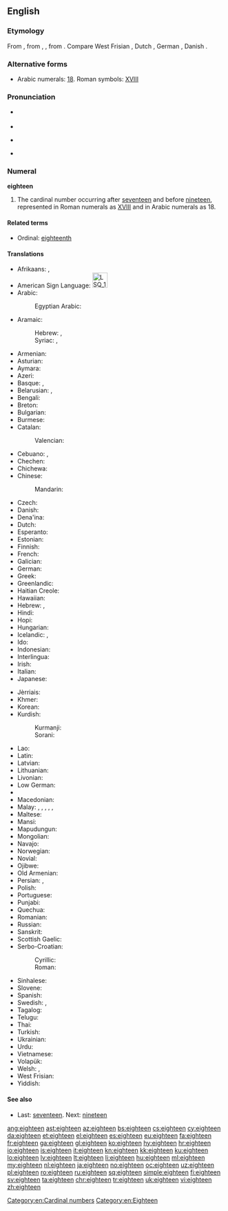 ==English==

===Etymology===
From {{etyl|enm|en}} {{term|ehtetene|lang=enm}}, from {{etyl|ang|en}} {{m|ang|eahtatīene}}, {{m|ang|eahtatēne}}, from {{etyl|gem-pro|en}} {{m|gem-pro|*ahtōutehun}}. Compare West Frisian {{term|achttjin|lang=fy}}, Dutch {{term|achttien|lang=nl}}, German {{term|achtzehn|lang=de}}, Danish {{term|atten|lang=da}}.

===Alternative forms===
* Arabic numerals: [[18]]. Roman symbols: [[XVIII]]

===Pronunciation===
* {{qualifier|next word stressed near the first syllable}}
*: {{a|UK|US}} {{IPA|/ˈeɪ.tiːn/|lang=en}}
* {{audio|en-us-eighteen.ogg|Audio (US)|lang=en}}
* {{qualifier|next word stressed after the first syllable}}
*: {{a|UK|US}} {{IPA|/ˌeɪˈtiːn/|lang=en}}
* {{rhymes|iːn|lang=en}}

===Numeral===
'''eighteen'''

# The cardinal number occurring after [[seventeen]] and before [[nineteen]], represented in Roman numerals as [[XVIII]] and in Arabic numerals as 18.

====Related terms====
* Ordinal: [[eighteenth]]

====Translations====
{{trans-top|cardinal number}}
* Afrikaans: {{t|af|agtien}}, {{t|af|agttien}}
* American Sign Language: [[Image:LSQ 18.jpg|35px]]
* Arabic: {{t|ar|ثمانية عشر|tr=θamāniyat ʕášar}}
*: Egyptian Arabic: {{t|arz|تمنتاشر|tr=tamantāšar|sc=Arab}}
* Aramaic:
*: Hebrew: {{t|arc|תמנעסר|m|tr=tmāna‘sar|sc=Hebr}}, {{t|arc|תמנעסרא|f|tr=tmāna‘esrē|sc=Hebr}}
*: Syriac: {{t|arc|ܬܡܢܥܣܪ|m|tr=tmāna‘sar|sc=Syrc}}, {{t|arc|ܬܡܢܥܣܪܐ|f|tr=tmāna‘esrē|sc=Syrc}}
* Armenian: {{t+|hy|տասնութ|tr=tasnut'}}
* Asturian: {{t+|ast|dieciocho}}
* Aymara: {{t|ay|tunka kimsaqallquni}}
* Azeri: {{t+|az|on səkkiz}}
* Basque: {{t+|eu|hemezortzi}}, {{t+|eu|hamazortzi}}
* Belarusian: {{t|be|васямна́ццаць|sc=Cyrl}}, {{t|be|васемнаццаць|tr=vasjemnáccac’|sc=Cyrl}}
* Bengali: {{t|bn|আঠারো|tr=aţharo}}
* Breton: {{t+|br|triwec'h}}
* Bulgarian: {{t|bg|осемнадесет|tr=osemnadeset|sc=Cyrl}}
* Burmese: {{t|my|ဆယ့်ရှစ်|tr=hsè.shit|sc=Mymr}}
* Catalan: {{t+|ca|divuit}}
*: Valencian: {{t|ca|dihuit}}
* Cebuano: {{t|ceb|napulo'g walo}}, {{t|ceb|disiotso}}
* Chechen: {{t|ce|берхIитта|tr=berhitta}}
* Chichewa: {{t|ny|khumi n'zisanu n'zitatu}}
* Chinese:
*: Mandarin: {{t+|cmn|十八|tr=shíbā}}
* Czech: {{t+|cs|osmnáct}}
* Danish: {{t+|da|atten}}
* Dena'ina: {{t|tfn|łtaqul'i beq'di}}
* Dutch: {{t+|nl|achttien|f}}
* Esperanto: {{t|eo|dek ok}}
* Estonian: {{t+|et|kaheksateist}}
* Finnish: {{t+|fi|kahdeksantoista}}
* French: {{t+|fr|dix-huit|m}}
* Galician: {{t+|gl|dezaoito}}
* German: {{t+|de|achtzehn}}
* Greek: {{t+|el|δεκαοκτώ|tr=dekaoktó}}
* Greenlandic: {{t|kl|arvirsaniq-pingasut}}
* Haitian Creole: {{t|ht|dizuit}}
* Hawaiian: {{t|haw|ʻumikūmāwalu}}
* Hebrew: {{t|he|שמונה עשרה|alt=שְׁמוֹנֶה־עֶשְׂרֵה|tr=shmone esre|f}} {{qualifier|used in counting}}, {{t|he|שמונה עשר|alt=שְׁמוֹנָה־עָשָׂר|tr=shmona asar|m}}
* Hindi: {{t+|hi|अठारह|tr=aṭhārah}}
* Hopi: {{t|hop|pakwt niikyang nanalt siikya’ta}}
* Hungarian: {{t+|hu|tizennyolc}}
* Icelandic: {{t+|is|átján}}, {{t|is|áttján}} {{qualifier|archaic}}
* Ido: {{t+|io|dek ed ok}}
* Indonesian: {{t|id|delapan belas}}
* Interlingua: {{t|ia|dece-octo}}
* Irish: {{t+|ga|ocht déag}}
* Italian: {{t+|it|diciotto}}
* Japanese: {{t+|ja|十八|tr=jū-hachi}}
{{trans-mid}}
* Jèrriais: {{t|roa-jer|dgiêx-huit}}
* Khmer: {{t|km|ដប់ប្រាំបី|tr=dop pram bei}}
* Korean: {{t+|ko|열여덟|tr=yeolyeodeol}}
* Kurdish:
*: Kurmanji: {{t+|ku|hejde}}
*: Sorani: {{t|ckb|ھەژدە|tr=hejde}}
* Lao: {{t|lo|ສິບແປດ|sc=Laoo}}
* Latin: {{t+|la|duodēvīgintī}}
* Latvian: {{t+|lv|astoņpadsmit}}
* Lithuanian: {{t+|lt|aštuoniolika }}
* Livonian: {{t|liv|kōdõkstuoistõn}}
* Low German: {{t|nds|achtteihn}}
* {{trreq|lb}}
* Macedonian: {{t|mk|осумнаесет|tr=osumnáeset}}
* Malay: {{t|ms|lapan belas}}, {{t|ms|delapan belas}}, {{t|ms|sepuluh lapan}}, {{t|ms|sepuluh delapan}}, {{t|ms|satu puluh lapan}}, {{t|ms|satu puluh delapan}}
* Maltese: {{t|mt|tmintax}}
* Mansi: {{t|mns|нёлловхуйплов|tr=ɲollowxujplow}}
* Mapudungun: {{t|arn|maripura}}
* Mongolian: {{t|mn|арван найм‎|sc=Cyrl}}
* Navajo: {{t|nv|tseebíítsʼáadah}}
* Norwegian: {{t+|no|atten}}
* Novial: {{t|nov|dek-ot}}
* Ojibwe: {{t|oj|ashi-nishwaaswi}}
* Old Armenian: {{t|xcl|ութեւտասն|tr=utʿewtasn|sc=Armn}}
* Persian: {{t+|fa|هجده|tr=hejdah}}, {{t+|fa|هیجده|tr=hijdah}}
* Polish: {{t+|pl|osiemnaście|p}}
* Portuguese: {{t+|pt|dezoito}}
* Punjabi: {{t|pa|ਅਠਾਰ੍ਹਾਂ|tr=aṭhārhāṅ|sc=Guru}}
* Quechua: {{t|qu|chunka pusaqniyuq}}
* Romanian: {{t+|ro|optsprezece}}
* Russian: {{t+|ru|восемнадцать|tr=vosemnádtsat’}}
* Sanskrit: {{t|sa|अष्टादशन्|tr=aṣṭādaśan|sc=Deva}}
* Scottish Gaelic: {{t|gd|ochd}} {{t|gd|deug}}
* Serbo-Croatian:
*: Cyrillic: {{t|sh|осамнаест|sc=Cyrl}}
*: Roman: {{t|sh|osamnaest}}
* Sinhalese: {{t|si|දහඅට|tr=dhahaata}}
* Slovene: {{t+|sl|osemnajst}}
* Spanish: {{t+|es|dieciocho}}
* Swedish: {{t+|sv|arton}}, {{t+|sv|aderton}} {{qualifier|obsolete, Finnish Swedish}}
* Tagalog: {{t+|tl|labingwalo}}
* Telugu: {{t+|te|పద్దెనిమిది}}
* Thai: {{t|th|สิบแปด|sc=Thai}}
* Turkish: {{t+|tr|on sekiz}}
* Ukrainian: {{t+|uk|вісімна́дцять|sc=Cyrl}}
* Urdu: {{t+|ur|اٹھارہ|tr=aṭhārah}}
* Vietnamese: {{t|vi|mười tám}}
* Volapük: {{t|vo|degjöl}}
* Welsh: {{t+|cy|deunaw}} {{qualifier|vigesimal, traditional}}, {{t+|cy|un deg wyth}} {{qualifier|decimal}}
* West Frisian: {{t+|fy|achttjin}}
* Yiddish: {{t|yi|אַכצן|tr=akhtsn|sc=Hebr}}
{{trans-bottom}}

====See also====
* Last: [[seventeen]]. Next: [[nineteen]]

[[Category:en:Cardinal numbers]]
[[Category:en:Eighteen]]

[[ang:eighteen]]
[[ast:eighteen]]
[[az:eighteen]]
[[bs:eighteen]]
[[cs:eighteen]]
[[cy:eighteen]]
[[da:eighteen]]
[[et:eighteen]]
[[el:eighteen]]
[[es:eighteen]]
[[eu:eighteen]]
[[fa:eighteen]]
[[fr:eighteen]]
[[ga:eighteen]]
[[gl:eighteen]]
[[ko:eighteen]]
[[hy:eighteen]]
[[hr:eighteen]]
[[io:eighteen]]
[[is:eighteen]]
[[it:eighteen]]
[[kn:eighteen]]
[[kk:eighteen]]
[[ku:eighteen]]
[[lo:eighteen]]
[[lv:eighteen]]
[[lt:eighteen]]
[[li:eighteen]]
[[hu:eighteen]]
[[ml:eighteen]]
[[my:eighteen]]
[[nl:eighteen]]
[[ja:eighteen]]
[[no:eighteen]]
[[oc:eighteen]]
[[uz:eighteen]]
[[pl:eighteen]]
[[ro:eighteen]]
[[ru:eighteen]]
[[sq:eighteen]]
[[simple:eighteen]]
[[fi:eighteen]]
[[sv:eighteen]]
[[ta:eighteen]]
[[chr:eighteen]]
[[tr:eighteen]]
[[uk:eighteen]]
[[vi:eighteen]]
[[zh:eighteen]]